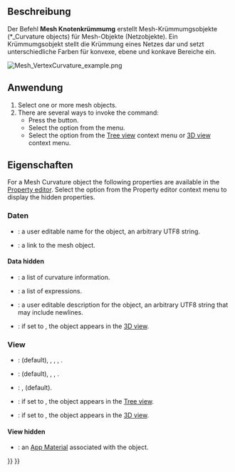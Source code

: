 <languages/>

{{Docnav/de
|[[Mesh_BoundingBox/de|Begrenzungsrahmen]]
|[[Mesh_HarmonizeNormals/de|NormalenAusrichten]]
|[[Mesh_Workbench/de|Mesh]]
|IconL=Mesh_BoundingBox.svg
|IconR=Mesh_HarmonizeNormals.svg
|IconC=Workbench_Mesh.svg
}}

{{GuiCommand
|Name=Mesh VertexCurvature
|MenuLocation=Meshes → Curvature plot
|Workbenches=[[Mesh_Workbench|Mesh]]
|SeeAlso=[[Mesh_CurvatureInfo|Mesh CurvatureInfo]]
}}

<span id="Description"></span>
==Beschreibung==

Der Befehl '''Mesh Knotenkrümmumg''' erstellt Mesh-Krümmumgsobjekte (*_Curvature objects) für Mesh-Objekte (Netzobjekte). Ein Krümmumgsobjekt stellt die Krümmung eines Netzes dar und setzt unterschiedliche Farben für konvexe, ebene und konkave Bereiche ein.

[[Image:Mesh_VertexCurvature_example.png]]
{{Caption|Beispiel eines Mesh-Krümmungsobjekts}}

<span id="Usage"></span>
==Anwendung==

# Select one or more mesh objects.
# There are several ways to invoke the command:
#* Press the {{Button|[[Image:Mesh_VertexCurvature.svg|16px]] [[Mesh_VertexCurvature|Curvature plot]]}} button.
#* Select the {{MenuCommand|Meshes → [[Image:Mesh_VertexCurvature.svg|16px]] Curvature plot}} option from the menu.
#* Select the {{MenuCommand|[[Image:Mesh_VertexCurvature.svg|16px]] Curvature plot}} option from the [[Tree_view|Tree view]] context menu or [[3D_view|3D view]] context menu.

<span id="Properties"></span>
==Eigenschaften==

For a Mesh Curvature object the following properties are available in the [[Property_editor|Property editor]]. Select the {{MenuCommand|Show all}} option from the Property editor context menu to display the hidden properties.

<span id="Data"></span>
===Daten=== 

{{TitleProperty|Base}}

* {{PropertyData|Label|String}}: a user editable name for the object, an arbitrary UTF8 string.
* {{PropertyData|Source|Link}}: a link to the mesh object.

====Data hidden====

{{TitleProperty|Base}}

* {{PropertyData|Curv Info|CurvatureList}}: a list of curvature information.
* {{PropertyData|Expression Engine|ExpressionEngine}}: a list of expressions.
* {{PropertyData|Label2|String}}: a user editable description for the object, an arbitrary UTF8 string that may include newlines.
* {{PropertyData|Visibility|Bool}}: if set to {{TRUE}}, the object appears in the [[3D_view|3D view]].

===View===

{{TitleProperty|Base}}

* {{PropertyView|Display Mode|Enumeration}}: {{value|Absolute curvature}} (default), {{value|Mean curvature}}, {{value|Gaussian curvature}}, {{value|Maximum curvature}}, {{value|Minimum curvature}}.
* {{PropertyView|On Top When Selected|Enumeration}}: {{value|Disabled}} (default), {{value|Enabled}}, {{value|Object}}, {{value|Element}}.
* {{PropertyView|Selection Style|Enumeration}}: {{value|Shape}}, {{value|BoundBox}} (default).
* {{PropertyView|Show In Tree|Bool}}: if set to {{TRUE}}, the object appears in the [[Tree_view|Tree view]].
* {{PropertyView|Visibility|Bool}}: if set to {{TRUE}}, the object appears in the [[3D_view|3D view]].

====View hidden====

{{TitleProperty|Base}}

* {{PropertyView|Texture Material|Material}}: an [[App_Material|App Material]] associated with the object.


{{Docnav/de
|[[Mesh_BoundingBox/de|Begrenzungsrahmen]]
|[[Mesh_HarmonizeNormals/de|NormalenAusrichten]]
|[[Mesh_Workbench/de|Mesh]]
|IconL=Mesh_BoundingBox.svg
|IconR=Mesh_HarmonizeNormals.svg
|IconC=Workbench_Mesh.svg
}}

{{Mesh Tools navi{{#translation:}}}}
{{Userdocnavi{{#translation:}}}}
{{clear}}